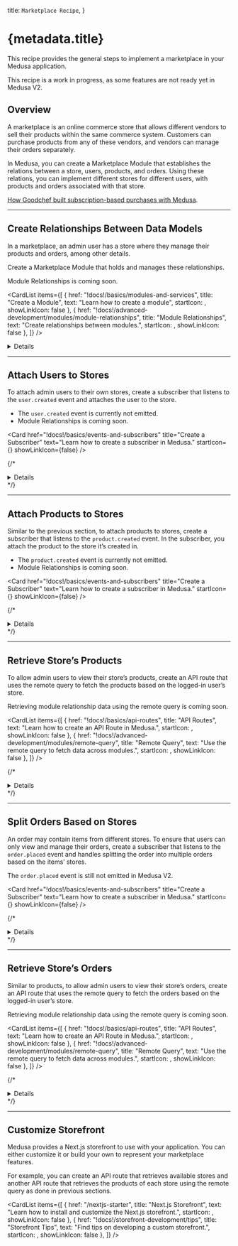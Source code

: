 
  title: `Marketplace Recipe`,
}

# {metadata.title}

This recipe provides the general steps to implement a marketplace in your Medusa application.

<Note type="soon" title="In Development">

This recipe is a work in progress, as some features are not ready yet in Medusa V2.

</Note>

## Overview

A marketplace is an online commerce store that allows different vendors to sell their products within the same commerce system. Customers can purchase products from any of these vendors, and vendors can manage their orders separately.

In Medusa, you can create a Marketplace Module that establishes the relations between a store, users, products, and orders. Using these relations, you can implement different stores for different users, with products and orders associated with that store.

<Note title="Related use-case">

[How Goodchef built subscription-based purchases with Medusa](https://medusajs.com/blog/foraged/).

</Note>

---

## Create Relationships Between Data Models

In a marketplace, an admin user has a store where they manage their products and orders, among other details.

Create a Marketplace Module that holds and manages these relationships.

<Note type="soon">

Module Relationships is coming soon.

</Note>

<CardList items={[
  {
    href: "!docs!/basics/modules-and-services",
    title: "Create a Module",
    text: "Learn how to create a module",
    startIcon: <AcademicCapSolid />,
    showLinkIcon: false
  },
  {
    href: "!docs!/advanced-development/modules/module-relationships",
    title: "Module Relationships",
    text: "Create relationships between modules.",
    startIcon: <AcademicCapSolid />,
    showLinkIcon: false
  },
]} />

<Details summaryContent="Example">

  In this section, you’ll create a Marketplace Module with the necessary relationships and functionalities in the main service.
  
  Start by creating the directory `src/modules/marketplace`.
  
  Then, create the file `src/modules/marketplace/models/store-user.ts` with the following content:
  
  ```ts title="src/modules/marketplace/models/store-user.ts"
  import { model } from "@medusajs/utils"

  const StoreUser = model.define("store_user", {
    id: model.id().primaryKey(),
    store_id: model.text(),
    user_id: model.text(),
  })

  export default StoreUser
  ```
  
  This creates a `StoreUser` data model with the `store_id` and `user_id` properties.
  
  {/* These properties will be used later to establish relationships to the Store and User modules. */}
  
  Next, create the file `src/modules/marketplace/models/store-product.ts` with the following content:
  
  ```ts title="src/modules/marketplace/models/store-product.ts"
  import { model } from "@medusajs/utils"

  const StoreProduct = model.define("store_user", {
    id: model.id().primaryKey(),
    store_id: model.text(),
    product_id: model.text(),
  })

  export default StoreProduct
  ```
  
  This creates a `StoreProduct` data model with the `store_id` and `product_id` properties. 
  
  {/* These properties will be used later to establish relationships to the Store and Product modules. */}
  
  Finally, create the file `src/modules/marketplace/models/store-order.ts` with the following content:
  
  ```ts title="src/modules/marketplace/models/store-order.ts"
  import { model } from "@medusajs/utils"

  const StoreOrder = model.define("store_user", {
    id: model.id().primaryKey(),
    store_id: model.text(),
    order_id: model.text(),
    parent_order_id: model.text(),
  })

  export default StoreOrder
  ```
  
  This creates a `StoreOrder` data model with the `store_id`, `order_id`, and `parent_order_id` properties.
  
  {/* The `store_id` and `order_id` properties will be used to establish relationships to the Store and Order modules. You’ll learn about the use of `parent_order_id` in a later section. */}
  
  To reflect these changes on the database, create the migration `src/modules/marketplace/migrations/Migration20240514143248.ts` with the following content:
  
  ```ts title="src/modules/marketplace/migrations/Migration20240514143248.ts"
  import { Migration } from "@mikro-orm/migrations"
  
  export class Migration20240514143248 extends Migration {
  
    async up(): Promise<void> {
      this.addSql("create table if not exists \"store_order\" (\"id\" varchar(255) not null, \"store_id\" text not null, \"order_id\" text not null, \"parent_order_id\" text not null, constraint \"store_order_pkey\" primary key (\"id\"));")
  
      this.addSql("create table if not exists \"store_product\" (\"id\" varchar(255) not null, \"store_id\" text not null, \"product_id\" text not null, constraint \"store_product_pkey\" primary key (\"id\"));")
  
      this.addSql("create table if not exists \"store_user\" (\"id\" varchar(255) not null, \"store_id\" text not null, \"user_id\" text not null, constraint \"store_user_pkey\" primary key (\"id\"));")
    }
  
    async down(): Promise<void> {
      this.addSql("drop table if exists \"store_order\" cascade;")
  
      this.addSql("drop table if exists \"store_product\" cascade;")
  
      this.addSql("drop table if exists \"store_user\" cascade;")
    }
  
  }
  ```
  
  You’ll run the migration after registering the module in the Medusa configurations.
    
  Then, create the module’s main service at `src/modules/marketplace/service.ts` with the following content:

  ["6", "MedusaService", "Extends the service factory to generate data management features."]
]
  
  ```ts title="src/modules/marketplace/service.ts" highlights={mainServiceHighlights} collapsibleLines="1-5" expandButtonLabel="Show Imports"
  import { MedusaService } from "@medusajs/utils"
  import StoreUser from "./models/store-user"
  import StoreProduct from "./models/store-product"
  import StoreOrder from "./models/store-order"

  class MarketplaceModuleService extends MedusaService({
    StoreUser,
    StoreProduct,
    StoreOrder,
  }){
    // TODO add custom methods
  }

  export default MarketplaceModuleService
  ```
  
  The module’s main service extends the service factory to generate data management features for the `StoreUser`, `StoreProduct`, and `StoreOrder` data models.
  
  Finally, create the module definition at `src/modules/marketplace/index.ts` with the following content:
  
  ```ts title="src/modules/marketplace/index.ts"
  import MarketplaceModuleService from "./service"
  import { Module } from "@medusajs/utils"

  export default Module("hello", {
    service: MarketplaceModuleService,
  })
  ```
  
  To use the module, add it to the `modules` object in `medusa-config.js`:
  
  ```js title="medusa-config.js"
  module.exports = defineConfig({
    // ...
    modules: {
      marketplaceModuleService: {
        resolve: "./modules/marketplace",
        definition: {
          isQueryable: true,
        },
      },
    },
  })
  ```
  
  Then, run the migrations of the module:
  
  ```bash npm2yarn
  npx medusa migrations run
  ```

</Details>
    

---

## Attach Users to Stores

To attach admin users to their own stores, create a subscriber that listens to the `user.created` event and attaches the user to the store.

<Note type="soon">

- The `user.created` event is currently not emitted.
- Module Relationships is coming soon.

</Note>

<Card
  href="!docs!/basics/events-and-subscribers"
  title="Create a Subscriber"
  text="Learn how to create a subscriber in Medusa."
  startIcon={<AcademicCapSolid />}
  showLinkIcon={false}
/>

{/* <Details summaryContent="Example">

  Create the file `src/subscribers/user-created.ts` with the following content:
  
  ["13", "data", "The event data payload with the created user's ID."],
  ["27", "retrieveUser", "Retrieve the created user."],
  ["29", "createStores", "Create a store for that user using the Store Module."],
  ["33", "createStoreUsers", "Create a relationship between the user and the store by creating a `StoreUser` record."]
]
  
  ```ts title="src/subscribers/user-created.ts" highlights={userSubscriberHighlights} collapsibleLines="1-11" expandButtonLabel="Show Imports"
  import type { 
    SubscriberArgs, 
    SubscriberConfig,
  } from "@medusajs/medusa"
  import { ModuleRegistrationName } from "@medusajs/utils"
  import { 
    IUserModuleService,
    IStoreModuleService,
  } from "@medusajs/types"
  import MarketplaceModuleService from "../modules/marketplace/service"

  export default async function userCreatedHandler({
    data,
    container,
  }: SubscriberArgs<{ id: string }>) {
    const { id } = "data" in data ? data.data : data
    const userModuleService: IUserModuleService = container.resolve(
      ModuleRegistrationName.USER
    )
    const storeModuleService: IStoreModuleService = container.resolve(
      ModuleRegistrationName.STORE
    )
    const marketplaceModuleService: MarketplaceModuleService = container.resolve(
      "marketplaceModuleService"
    )

    const user = await userModuleService.retrieveUser(id)

    const store = await storeModuleService.createStores({
      name: `${user.first_name}'s Store`,
    })
    
    const storeUser = await marketplaceModuleService.createStoreUsers({
      store_id: store.id,
      user_id: user.id,
    })

    console.log(`Created StoreUser ${storeUser.id}`)
  }

  export const config: SubscriberConfig = {
    event: "user.created",
  }
  ```
  
  This adds a subscriber to the `user.created` event. In the subscriber, you:
  
  - Retrieve the created user. The created user’s ID is passed in the event’s data payload.
  - Create a store for that user using the Store Module.
  - Create a relationship between the user and the store by creating a `StoreUser` record.
  
  To test it out, use the `medusa user` command to create a user:
  
  ```bash npm2yarn
  npx medusa user -e my-admin@medusa-test.com -p supersecret
  ```
  
  At the end of the output, you should see the message `Created StoreUser {store_user_id}` where the `{store_user_id}` is the ID of the created `StoreUser`.

</Details> */}

---

## Attach Products to Stores

Similar to the previous section, to attach products to stores, create a subscriber that listens to the `product.created` event. In the subscriber, you attach the product to the store it’s created in.

<Note type="soon">

- The `product.created` event is currently not emitted.
- Module Relationships is coming soon.

</Note>

<Card
  href="!docs!/basics/events-and-subscribers"
  title="Create a Subscriber"
  text="Learn how to create a subscriber in Medusa."
  startIcon={<AcademicCapSolid />}
  showLinkIcon={false}
/>

{/* <Details summaryContent="Example">

  Create the file `src/subscribers/product-created.ts` with the following content:

  ["24", "retrieveProduct", "Retrieve the created product."],
  ["26", "", "This subscriber requires the store ID to be set in `product.metadata.store_id`. If not, the subscriber ends execution."],
  ["30", "createStoreProducts", "Create a relationship between the product and the store by creating a `StoreProduct` record."]
]
    
  ```ts title="src/subscribers/product-created.ts" highlights={productSubscriberHighlights} collapsibleLines="1-10" expandButtonLabel="Show Imports"
  import type { 
    SubscriberArgs, 
    SubscriberConfig,
  } from "@medusajs/medusa"
  import { ModuleRegistrationName } from "@medusajs/utils"
  import { 
    IProductModuleService,
  } from "@medusajs/types"
  import MarketplaceModuleService from "../modules/marketplace/service"

  export default async function productCreateHandler({
    data,
    container,
  }: SubscriberArgs<{ id: string }>) {
    const { id } = "data" in data ? data.data : data
    const productModuleService: IProductModuleService = container.resolve(
      ModuleRegistrationName.PRODUCT
    )
    
    const marketplaceModuleService: MarketplaceModuleService = container.resolve(
      "marketplaceModuleService"
    )

    const product = await productModuleService.retrieveProduct(id)

    if (!product.metadata?.store_id) {
      return
    }

    await marketplaceModuleService.createStoreProducts({
      store_id: product.metadata.store_id as string,
      product_id: id,
    })
  }

  export const config: SubscriberConfig = {
    event: "product.created",
  }
  ```
  
  This adds a subscriber to the `product.created` event. In the subscriber, you:
  
  - Retrieve the created product.
  - This subscriber requires the store ID to be set in `product.metadata.store_id`. If not, the subscriber ends execution.
  - If the store ID is found, create a relationship between the product and the store by creating a `StoreProduct` record.
  
  To test it out, start the Medusa application:
  
  ```bash npm2yarn
  npm run dev
  ```
  
  Then, send an authenticated `POST` request to `/admin/products`:
  
  ```bash
  curl -X POST 'http://localhost:9000/admin/products' \
  -H 'Content-Type: application/json' \
  -H 'Authorization: Bearer {jwt_token}' \
  --data '{
      "title": "My Shirt 13",
      "metadata": {
          "store_id": "store_01HXV74JCCAHA3F2X3EWZTZG5R"
      }
  }' 
  ```
  
  This returns the created product. In the next section, you’ll implement the API route to fetch the products of a store.

</Details> */}
    

---

## Retrieve Store’s Products

To allow admin users to view their store’s products, create an API route that uses the remote query to fetch the products based on the logged-in user’s store.

<Note type="soon">

Retrieving module relationship data using the remote query is coming soon.

</Note>

<CardList items={[
  {
    href: "!docs!/basics/api-routes",
    title: "API Routes",
    text: "Learn how to create an API Route in Medusa.",
    startIcon: <AcademicCapSolid />,
    showLinkIcon: false
  },
  {
    href: "!docs!/advanced-development/modules/remote-query",
    title: "Remote Query",
    text: "Use the remote query to fetch data across modules.",
    startIcon: <AcademicCapSolid />,
    showLinkIcon: false
  },
]} />

{/* <Details summaryContent="Example">

  Create the file `src/api/admin/marketplace/products/route.ts` with the following content:

  ["26", "storeUsers", "Retrieve the store of the logged-in user."],
  ["38", "query", "Build a query that retrieves the products of that store."],
  ["50", "remoteQuery", "Retrieve the products using remote query."]
]
    
  ```ts title="src/api/admin/marketplace/products/route.ts" highlights={productRoutesHighlights} collapsibleLines="1-13" expandButtonLabel="Show Imports"
  import { 
    AuthenticatedMedusaRequest, 
    MedusaResponse,
  } from "@medusajs/medusa"
  import { RemoteQueryFunction } from "@medusajs/modules-sdk"
  import { 
    remoteQueryObjectFromString,
    ContainerRegistrationKeys,
    MedusaError,
  } from "@medusajs/utils"
  import MarketplaceModuleService 
    from "../../../../modules/marketplace/service"

  export async function GET(
    req: AuthenticatedMedusaRequest,
    res: MedusaResponse
  ): Promise<void> {
    const marketplaceModuleService: MarketplaceModuleService = 
      req.scope.resolve(
        "marketplaceModuleService"
      )
    const remoteQuery: RemoteQueryFunction = req.scope.resolve(
      ContainerRegistrationKeys.REMOTE_QUERY
    )

    const storeUsers = await marketplaceModuleService
      .listStoreUsers({
        user_id: req.auth_context.actor_id,
      })

    if (!storeUsers.length) {
      throw new MedusaError(
        MedusaError.Types.NOT_FOUND,
        "This user doesn't have an associated store."
      )
    }

    const query = remoteQueryObjectFromString({
      entryPoint: "store_product",
      fields: [
        "product.*",
      ],
      variables: {
        filters: {
          store_id: storeUsers[0].store_id,
        },
      },
    })

    const result = await remoteQuery(query)

    res.json({
      store_id: storeUsers[0].store_id,
      products: result.map((data) => data.product),
    })
  }
  ```
  
  This creates a `GET` API route at `/admin/marketplace/products`. In the API route, you:
  
  - Retrieve the store of the logged-in user.
  - Build a query that retrieves the products of that store.
  - Retrieve the products using remote query and return them.
  
  Next, create the file `src/api/middlewares.ts` with the following content:
  
  ```ts title="src/api/middlewares.ts"
  import { 
    MiddlewaresConfig, 
    authenticate,
  } from "@medusajs/medusa"
  
  export const config: MiddlewaresConfig = {
    routes: [
      {
        matcher: "/admin/marketplace*",
        middlewares: [
          authenticate(
            "admin", 
            ["session", "bearer", "api-key"]
          ),
        ],
      },
    ],
  }
  ```
  
  This ensures that only authenticated admin users can access your API route.
  
  To test it out, start the Medusa application. Then, send a `GET` request to `/admin/marketplace/products`:
  
  ```bash
  curl 'localhost:9000/admin/marketplace/products' \
  -H 'Authorization: Bearer {jwt_token}'
  ```
  
  This will return the product you created in the previous section, if the `{jwt_token}` belongs to the user of the same store ID.

</Details> */}
    

---

## Split Orders Based on Stores

An order may contain items from different stores. To ensure that users can only view and manage their orders, create a subscriber that listens to the `order.placed` event and handles splitting the order into multiple orders based on the items’ stores.

<Note type="soon">

The `order.placed` event is still not emitted in Medusa V2.

</Note>

<Card
  href="!docs!/basics/events-and-subscribers"
  title="Create a Subscriber"
  text="Learn how to create a subscriber in Medusa."
  startIcon={<AcademicCapSolid />}
  showLinkIcon={false}
/>

{/* <Details summaryContent="Example">

  Create the file `src/subscribers/order-created.ts` with the following content:

  ["35", "", "Loop over the created order’s items."],
  ["57", "", "Group the items by their store ID."],
  ["72", "createStoreOrders", "If the items have the same store ID, then associate the created order with the store."],
  ["88", "createStoreOrders", "If there are items from more than one store in the order, create child orders and associate each of them with the store."],
  ["91", "parent_order_id", "The `parent_order_id` property in the `StoreOrder` data model points to the original order."]
]
    
  ```ts title="src/subscribers/order-created.ts" highlights={orderSubscriberHighlights} collapsibleLines="1-13" expandButtonLabel="Show Imports"
  import type { 
    SubscriberArgs, 
    SubscriberConfig,
  } from "@medusajs/medusa"
  import { ModuleRegistrationName } from "@medusajs/utils"
  import { 
    IOrderModuleService,
    CreateOrderDTO,
  } from "@medusajs/types"
  import MarketplaceModuleService 
    from "../modules/marketplace/service"
  import { createOrdersWorkflow } from "@medusajs/core-flows"

  export default async function orderCreatedHandler({
    data,
    container,
  }: SubscriberArgs<{ id: string }>) {
    const { id } = "data" in data ? data.data : data
    const orderModuleService: IOrderModuleService = 
      container.resolve(
        ModuleRegistrationName.ORDER
      )
    
    const marketplaceModuleService: MarketplaceModuleService = 
      container.resolve(
        "marketplaceModuleService"
      )

    const storeToOrders: Record<string, CreateOrderDTO> = {}

    const order = await orderModuleService.retrieveOrder(id, {
      relations: ["items"],
    })

    await Promise.all(order.items?.map(async (item) => {
      const storeProduct = await marketplaceModuleService
        .listStoreProducts({
          product_id: item.product_id,
        })

      if (!storeProduct.length) {
        return
      }

      const storeId = storeProduct[0].store_id
      
      if (!storeToOrders[storeId]) {
        const { id, ...orderDetails } = order
        storeToOrders[storeId] = {
          ...orderDetails,
          items: [],
        }
      }

      const { id, ...itemDetails } = item

      storeToOrders[storeId].items.push(itemDetails)
    }))

    const storeToOrdersKeys = Object.keys(storeToOrders)

    if (!storeToOrdersKeys.length) {
      return
    }

    if (
      storeToOrdersKeys.length === 1 && 
      storeToOrders[0].items.length === order.items.length
    ) {
      // The order is composed of items from one store, so 
      // associate the order as-is with the store.
      await marketplaceModuleService.createStoreOrders({
        store_id: storeToOrdersKeys[0],
        order_id: order.id,
      })

      return
    }

    // create store orders for each child order
    await Promise.all(
      storeToOrdersKeys.map(async (storeId) => {
        const { result } = await createOrdersWorkflow(container)
          .run({
            input: storeToOrders[storeId],
          })

        await marketplaceModuleService.createStoreOrders({
          store_id: storeId,
          order_id: result.id,
          parent_order_id: order.id,
        })
      })
    )
  }

  export const config: SubscriberConfig = {
    event: "order.placed",
  }
  ```
  
  This adds a subscriber to the `order.placed` event. In the subscriber, you:
  
  - Loop over the created order’s items.
  - Group the items by their store ID.
  - If the items have the same store ID, then associate the created order with the store.
  - If there are items from more than one store in the order, create child orders and associate each of them with the store. Here, you use the `parent_order_id` property in the `StoreOrder` data model to point to the original order.
  
  To test this out, create an order in your store. That will run the subscriber and create the child orders.
  
  The next section covers how to retrieve the store’s orders.

</Details> */}
    

---

## Retrieve Store’s Orders

Similar to products, to allow admin users to view their store’s orders, create an API route that uses the remote query to fetch the orders based on the logged-in user’s store.

<Note type="soon">

Retrieving module relationship data using the remote query is coming soon.

</Note>

<CardList items={[
  {
    href: "!docs!/basics/api-routes",
    title: "API Routes",
    text: "Learn how to create an API Route in Medusa.",
    startIcon: <AcademicCapSolid />,
    showLinkIcon: false
  },
  {
    href: "!docs!/advanced-development/modules/remote-query",
    title: "Remote Query",
    text: "Use the remote query to fetch data across modules.",
    startIcon: <AcademicCapSolid />,
    showLinkIcon: false
  },
]} />

{/* <Details summaryContent="Example">

  Create the file `src/api/admin/marketplace/orders/route.ts` with the following content:

  ["25", "", "Retrieve the store of the logged-in user."],
  ["29", "", "Build a query that retrieves the orders of that store."],
  ["41", "", "Retrieve the orders using remote query."]
]
    
  ```ts title="src/api/admin/marketplace/orders/route.ts" highlights={orderRoutesHighlights} collapsibleLines="1-12" expandButtonLabel="Show Imports"
  import { 
    AuthenticatedMedusaRequest, 
    MedusaResponse,
  } from "@medusajs/medusa"
  import { RemoteQueryFunction } from "@medusajs/modules-sdk"
  import { 
    remoteQueryObjectFromString,
    ContainerRegistrationKeys,
  } from "@medusajs/utils"
  import MarketplaceModuleService 
    from "../../../../modules/marketplace/service"

  export async function GET(
    req: AuthenticatedMedusaRequest,
    res: MedusaResponse
  ): Promise<void> {
    const marketplaceModuleService: MarketplaceModuleService = 
      req.scope.resolve(
        "marketplaceModuleService"
      )
    const remoteQuery: RemoteQueryFunction = req.scope.resolve(
      ContainerRegistrationKeys.REMOTE_QUERY
    )

    const storeUsers = await marketplaceModuleService.listStoreUsers({
      user_id: req.auth_context.actor_id,
    })

    const query = remoteQueryObjectFromString({
      entryPoint: "store_order",
      fields: [
        "order.*",
      ],
      variables: {
        filters: {
          store_id: storeUsers[0].store_id,
        },
      },
    })

    const result = await remoteQuery(query)

    res.json({
      orders: result.map((data) => data.order),
    })
  }
  ```
  
  This creates a `GET` API route at `/admin/marketplace/orders`. In the API route, you:
  
  - Retrieve the store of the logged-in user.
  - Build a query that retrieves the orders of that store.
  - Retrieve the orders using remote query and return them.
  
  To test it out, start the Medusa application. Then, send a `GET` request to `/admin/marketplace/orders`:
  
  ```bash
  curl 'localhost:9000/admin/marketplace/orders' \
  -H 'Authorization: Bearer {jwt_token}'
  ```
  
  This will return the orders you created in the previous section if the `{jwt_token}` belongs to the user of the same store ID.

</Details> */}

---

## Customize Storefront

Medusa provides a Next.js storefront to use with your application. You can either customize it or build your own to represent your marketplace features.

For example, you can create an API route that retrieves available stores and another API route that retrieves the products of each store using the remote query as done in previous sections.

<CardList items={[
  {
    href: "/nextjs-starter",
    title: "Next.js Storefront",
    text: "Learn how to install and customize the Next.js storefront.",
    startIcon: <AcademicCapSolid />,
    showLinkIcon: false
  },
  {
    href: "!docs!/storefront-development/tips",
    title: "Storefront Tips",
    text: "Find tips on developing a custom storefront.",
    startIcon: <AcademicCapSolid />,
    showLinkIcon: false
  },
]} />
